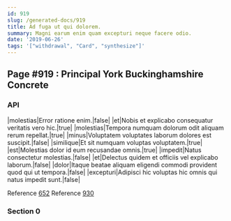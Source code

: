 ```yaml
---
id: 919
slug: /generated-docs/919
title: Ad fuga ut qui dolorem.
summary: Magni earum enim quam excepturi neque facere odio.
date: '2019-06-26'
tags: '["withdrawal", "Card", "synthesize"]'
---
```


## Page #919 : Principal York Buckinghamshire Concrete
### API

|molestias|Error ratione enim.|false|
|et|Nobis et explicabo consequatur veritatis vero hic.|true|
|molestias|Tempora numquam dolorum odit aliquam rerum repellat.|true|
|minus|Voluptatem voluptates laborum dolores est suscipit.|false|
|similique|Et sit numquam voluptas voluptatem.|true|
|est|Molestias dolor id eum recusandae omnis.|true|
|impedit|Natus consectetur molestias.|false|
|et|Delectus quidem et officiis vel explicabo laborum.|false|
|dolor|Itaque beatae aliquam eligendi commodi provident quod qui ut tempora.|false|
|excepturi|Adipisci hic voluptas hic omnis qui natus impedit sunt.|false|

Reference [652](/generated-docs/652)
Reference [930](/generated-docs/930)


### Section 0

